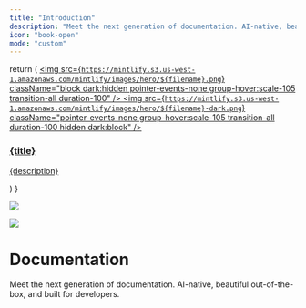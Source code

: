 ```yaml
---
title: "Introduction"
description: "Meet the next generation of documentation. AI-native, beautiful out-of-the-box, and built for developers."
icon: "book-open"
mode: "custom"
---
```


  return (
    <a className="group cursor-pointer pb-8" href={href}>
      <img src={`https://mintlify.s3.us-west-1.amazonaws.com/mintlify/images/hero/${filename}.png`} className="block dark:hidden pointer-events-none group-hover:scale-105 transition-all duration-100" />
      <img src={`https://mintlify.s3.us-west-1.amazonaws.com/mintlify/images/hero/${filename}-dark.png`} className="pointer-events-none group-hover:scale-105 transition-all duration-100 hidden dark:block" />
      <h3 className="mt-5 text-gray-900 dark:text-zinc-50 font-medium">{title}</h3>
      <p className="mt-1.5">
        {description}
      </p>
    </a>
  )
}

<div className="relative">
<div className="absolute top-0 lg:-top-16 left-0 right-0">
<img
  src="/images/background-light.png"
  className="block dark:hidden pointer-events-none"
/>

<img
  src="/images/background-dark.png"
  className="hidden dark:block pointer-events-none"
/>

</div>

<div className="px-4 py-16 lg:py-48 lg:pb-24 max-w-3xl mx-auto">
<h1 className="text-4xl font-medium text-center text-gray-900 dark:text-zinc-50 tracking-tight">
Documentation

</h1>

<p className="max-w-xl mx-auto px-4 mt-4 text-lg text-center text-gray-500 dark:text-zinc-500">
Meet the next generation of documentation. AI-native, beautiful out-of-the-box, and built for developers.

</p>

<div className="px-6 lg:px-0 mt-12 lg:mt-24 grid sm:grid-cols-2 gap-x-6 gap-y-4">
<HeroCard filename="rocket" title="Quickstart" description="Deploy your first docs site in minutes with our step-by-step guide" href="/quickstart" />

<HeroCard filename="cli" title="CLI installation" description="Install the CLI to preview and develop your docs locally" href="/installation" />

<HeroCard filename="editor" title="Web editor" description="Make quick updates and manage content with our browser-based editor" href="/editor" />

<HeroCard filename="components" title="Components" description="Build rich, interactive documentation with our ready-to-use components" href="/components" />

</div>

</div>

</div>